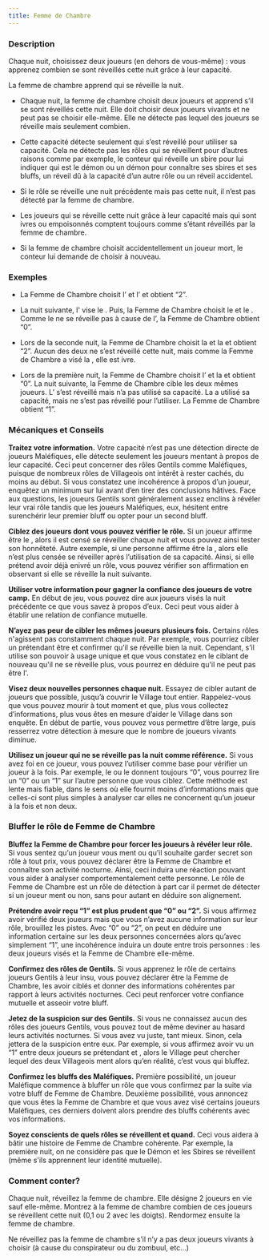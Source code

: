 ```yaml
---
title: Femme de Chambre
---
```



<Role FEMME_DE_CHAMBRE header />

### Description

Chaque nuit, choisissez deux joueurs (en dehors de vous-même) : vous apprenez combien se sont réveillés cette nuit grâce à leur capacité.

La femme de chambre apprend qui se réveille la nuit.

-   Chaque nuit, la femme de chambre choisit deux joueurs et apprend s’il se sont réveillés cette nuit. Elle doit choisir deux joueurs vivants et ne peut pas se choisir elle-même. Elle ne détecte pas lequel des joueurs se réveille mais seulement combien.

-   Cette capacité détecte seulement qui s’est réveillé pour utiliser sa capacité. Cela ne détecte pas les rôles qui se réveillent pour d’autres raisons comme par exemple, le conteur qui réveille un sbire pour lui indiquer qui est le démon ou un démon pour connaître ses sbires et ses bluffs, un réveil dû à la capacité d’un autre rôle ou un réveil accidentel.

-   Si le rôle se réveille une nuit précédente mais pas cette nuit, il n’est pas détecté par la femme de chambre.

-   Les joueurs qui se réveille cette nuit grâce à leur capacité mais qui sont ivres ou empoisonnés comptent toujours comme s’étant réveillés par la femme de chambre.

-   Si la femme de chambre choisit accidentellement un joueur mort, le conteur lui demande de choisir à nouveau.

### Exemples

- La Femme de Chambre choisit l’<Role EXORCISTE /> et l’<Role AUBERGISTE /> et obtient “2”.

- La nuit suivante, l'<Role EXORCISTE /> vise le <Role SHABALOTH />. Puis, la Femme de Chambre choisit le <Role SHABALOTH /> et le <Role FOU />. Comme le <Role SHABALOTH /> ne se réveille pas à cause de l’<Role EXORCISTE />, la Femme de Chambre obtient “0”.

- Lors de la seconde nuit, la Femme de Chambre choisit la <Role MAMIE /> et la <Role BRUTE /> et obtient “2”. Aucun des deux ne s’est réveillé cette nuit, mais comme la Femme de Chambre a visé la <Role BRUTE />, elle est ivre.

- Lors de la première nuit, la Femme de Chambre choisit l’<Role ASSASSIN /> et la <Role GITANE /> et obtient “0”. La nuit suivante, la Femme de Chambre cible les deux mêmes joueurs. L’<Role ASSASSIN /> s’est réveillé mais n’a pas utilisé sa capacité. La <Role GITANE /> a utilisé sa capacité, mais ne s’est pas réveillé pour l’utiliser. La Femme de Chambre obtient “1”.

### Mécaniques et Conseils

**Traitez votre information.** Votre capacité n’est pas une détection directe de joueurs Maléfiques, elle détecte seulement les joueurs mentant à propos de leur capacité. Ceci peut concerner des rôles Gentils comme Maléfiques, puisque de nombreux rôles de Villageois ont intérêt à rester cachés, du moins au début. Si vous constatez une incohérence à propos d’un joueur, enquêtez un minimum sur lui avant d’en tirer des conclusions hâtives. Face aux questions, les joueurs Gentils sont généralement assez enclins à révéler leur vrai rôle tandis que les joueurs Maléfiques, eux, hésitent entre surenchérir leur premier bluff ou opter pour un second bluff.

**Ciblez des joueurs dont vous pouvez vérifier le rôle.** Si un joueur affirme être le <Role PARIEUR />, alors il est censé se réveiller chaque nuit et vous pouvez ainsi tester son honnêteté. Autre exemple, si une personne affirme être la <Role COURTISANE />, alors elle n’est plus censée se réveiller après l’utilisation de sa capacité. Ainsi, si elle prétend avoir déjà enivré un rôle, vous pouvez vérifier son affirmation en observant si elle se réveille la nuit suivante.

**Utiliser votre information pour gagner la confiance des joueurs de votre camp.** En début de jeu, vous pouvez dire aux joueurs visés la nuit précédente ce que vous savez à propos d’eux. Ceci peut vous aider à établir une relation de confiance mutuelle.

**N’ayez pas peur de cibler les mêmes joueurs plusieurs fois.** Certains rôles n'agissent pas constamment chaque nuit. Par exemple, vous pourriez cibler un <Role ASSASSIN /> prétendant être <Role AUBERGISTE /> et confirmer qu’il se réveille bien la nuit. Cependant, s’il utilise son pouvoir à usage unique et que vous constatez en le ciblant de nouveau qu'il ne se réveille plus, vous pourrez en déduire qu'il ne peut pas être l'<Role AUBERGISTE />.

**Visez deux nouvelles personnes chaque nuit.** Essayez de cibler autant de joueurs que possible, jusqu’à couvrir le Village tout entier. Rappelez-vous que vous pouvez mourir à tout moment et que, plus vous collectez d’informations, plus vous êtes en mesure d’aider le Village dans son enquête. En début de partie, vous pouvez vous permettre d’être large, puis resserrez votre détection à mesure que le nombre de joueurs vivants diminue.

**Utilisez un joueur qui ne se réveille pas la nuit comme référence.** Si vous avez foi en ce joueur, vous pouvez l’utiliser comme base pour vérifier un joueur à la fois. Par exemple, le <Role FOU /> ou le <Role MENESTREL /> donnent toujours “0”, vous pourrez lire un “0” ou un “1” sur l’autre personne que vous ciblez. Cette méthode est lente mais fiable, dans le sens où elle fournit moins d’informations mais que celles-ci sont plus simples à analyser car elles ne concernent qu’un joueur à la fois et non deux.

### Bluffer le rôle de Femme de Chambre

**Bluffez la Femme de Chambre pour forcer les joueurs à révéler leur rôle.** Si vous sentez qu’un joueur vous ment ou qu’il souhaite garder secret son rôle à tout prix, vous pouvez déclarer être la Femme de Chambre et connaître son activité nocturne. Ainsi, ceci induira une réaction pouvant vous aider à analyser comportementalement cette personne. Le rôle de Femme de Chambre est un rôle de détection à part car il permet de détecter si un joueur ment ou non, sans pour autant en déduire son alignement.

**Prétendre avoir reçu “1” est plus prudent que “0” ou “2”.** Si vous affirmez avoir vérifié deux joueurs mais que vous n’avez aucune information sur leur rôle, brouillez les pistes. Avec “0” ou “2”, on peut en déduire une information certaine sur les deux personnes concernées alors qu’avec simplement “1”, une incohérence induira un doute entre trois personnes : les deux joueurs visés et la Femme de Chambre elle-même.

**Confirmez des rôles de Gentils.** Si vous apprenez le rôle de certains joueurs Gentils à leur insu, vous pouvez déclarer être la Femme de Chambre, les avoir ciblés et donner des informations cohérentes par rapport à leurs activités nocturnes. Ceci peut renforcer votre confiance mutuelle et asseoir votre bluff.

**Jetez de la suspicion sur des Gentils.** Si vous ne connaissez aucun des rôles des joueurs Gentils, vous pouvez tout de même deviner au hasard leurs activités nocturnes. Si vous avez vu juste, tant mieux. Sinon, cela jettera de la suspicion entre eux. Par exemple, si vous affirmez avoir vu un “1” entre deux joueurs se prétendant <Role EXORCISTE /> et <Role AUBERGISTE />, alors le Village peut chercher lequel des deux Villageois ment alors qu’en réalité, c’est vous qui bluffez.

**Confirmez les bluffs des Maléfiques.** Première possibilité, un joueur Maléfique commence à bluffer un rôle que vous confirmez par la suite via votre bluff de Femme de Chambre. Deuxième possibilité, vous annoncez que vous êtes la Femme de Chambre et que vous avez visé certains joueurs Maléfiques, ces derniers doivent alors prendre des bluffs cohérents avec vos informations.

**Soyez conscients de quels rôles se réveillent et quand.** Ceci vous aidera à bâtir une histoire de Femme de Chambre cohérente. Par exemple, la première nuit, on ne considère pas que le Démon et les Sbires se réveillent (même s'ils apprennent leur identité mutuelle).

### Comment conter?

Chaque nuit, réveillez la femme de chambre. Elle désigne 2 joueurs en vie sauf elle-même. Montrez à la femme de chambre combien de ces joueurs se réveillent cette nuit (0,1 ou 2 avec les doigts). Rendormez ensuite la femme de chambre.

Ne réveillez pas la femme de chambre s’il n’y a pas deux joueurs vivants à choisir (à cause du conspirateur ou du zombuul, etc…)